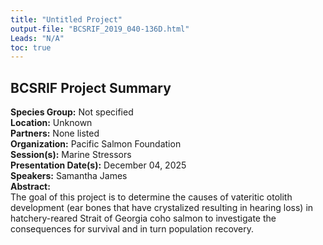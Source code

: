 ```yaml
---
title: "Untitled Project"
output-file: "BCSRIF_2019_040-136D.html"
Leads: "N/A"
toc: true
---
```


## BCSRIF Project Summary

**Species Group:** Not specified  
**Location:** Unknown  
**Partners:** None listed  
**Organization:** Pacific Salmon Foundation  
**Session(s):** Marine Stressors  
**Presentation Date(s):** December 04, 2025  
**Speakers:** Samantha James  
**Abstract:**  
The goal of this project is to determine the causes of vateritic otolith development (ear bones that have crystalized resulting in hearing loss) in hatchery-reared Strait of Georgia coho salmon to investigate the consequences for survival and in turn population recovery.   


